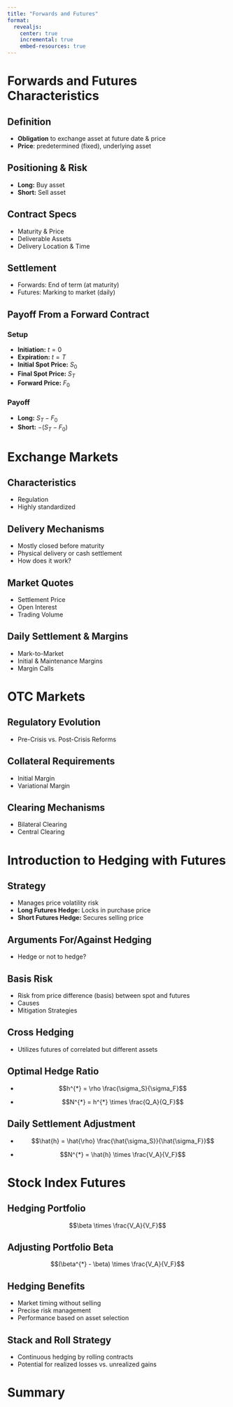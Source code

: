 ```yaml
---
title: "Forwards and Futures"
format:
  revealjs:
    center: true
    incremental: true
    embed-resources: true
---
```


# Forwards and Futures Characteristics

## Definition

- **Obligation** to exchange asset at future date & price
- **Price**: predetermined (fixed), underlying asset

## Positioning & Risk

- **Long:** Buy asset
- **Short:** Sell asset

## Contract Specs

- Maturity & Price
- Deliverable Assets
- Delivery Location & Time

## Settlement

- Forwards: End of term (at maturity)
- Futures: Marking to market (daily)

## Payoff From a Forward Contract

### Setup

- **Initiation:** $t = 0$
- **Expiration:** $t = T$
- **Initial Spot Price:** $S_0$
- **Final Spot Price:** $S_T$
- **Forward Price:** $F_0$

### Payoff

- **Long:** $S_T - F_0$
- **Short:** $-(S_T - F_0)$

# Exchange Markets

## Characteristics

- Regulation
- Highly standardized

## Delivery Mechanisms

- Mostly closed before maturity
- Physical delivery or cash settlement
- How does it work?

## Market Quotes

- Settlement Price
- Open Interest
- Trading Volume

## Daily Settlement & Margins

- Mark-to-Market
- Initial & Maintenance Margins
- Margin Calls

# OTC Markets

## Regulatory Evolution

- Pre-Crisis vs. Post-Crisis Reforms

## Collateral Requirements

- Initial Margin
- Variational Margin

## Clearing Mechanisms

- Bilateral Clearing
- Central Clearing

# Introduction to Hedging with Futures

## Strategy

- Manages price volatility risk
- **Long Futures Hedge:** Locks in purchase price
- **Short Futures Hedge:** Secures selling price

## Arguments For/Against Hedging

- Hedge or not to hedge?

## Basis Risk

- Risk from price difference (basis) between spot and futures
- Causes
- Mitigation Strategies

## Cross Hedging

- Utilizes futures of correlated but different assets

## Optimal Hedge Ratio

- $$h^{*} = \rho \frac{\sigma_S}{\sigma_F}$$

- $$N^{*} = h^{*} \times \frac{Q_A}{Q_F}$$

## Daily Settlement Adjustment

- $$\hat{h} = \hat{\rho} \frac{\hat{\sigma_S}}{\hat{\sigma_F}}$$

- $$N^{*} = \hat{h} \times \frac{V_A}{V_F}$$

# Stock Index Futures

## Hedging Portfolio

$$\beta \times \frac{V_A}{V_F}$$

## Adjusting Portfolio Beta

$$(\beta^{*} - \beta) \times \frac{V_A}{V_F}$$

## Hedging Benefits

- Market timing without selling
- Precise risk management
- Performance based on asset selection

## Stack and Roll Strategy

- Continuous hedging by rolling contracts
- Potential for realized losses vs. unrealized gains

# Summary